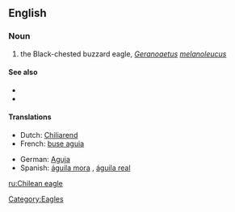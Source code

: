 ==English==

===Noun===
{{en-noun|sg=[[Chilean]] [[eagle]]}}

# the Black-chested buzzard eagle, ''[[Geranoaetus]] [[melanoleucus]]''

====See also====
*{{pedialite|Geranoaetus melanoleucus}}
*{{specieslite|Geranoaetus melanoleucus}}

====Translations====
{{trans-top|the Black-chested buzzard eagle, Geranoaetus melanoleucus}}
* Dutch: [[Chiliarend]] {{m}}
* French: [[buse aguia]]
{{trans-mid}}
* German: [[Aguja]]
* Spanish: [[águila mora]] {{m}}, [[águila real]]
{{trans-bottom}}

[[Category:Eagles]]

[[ru:Chilean eagle]]